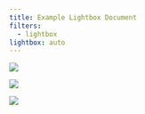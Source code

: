 ```yaml
---
title: Example Lightbox Document
filters:
  - lightbox
lightbox: auto
---
```


::: {layout="[[1, 1], [1]]"}
![](images/amblyrhynchus_cristatus){group="my-gallery"
description="Amblyrhynchus cristatus."}

![](images/conolophus_subcristalus.JPG){group="my-gallery"
description="Conolophus subcristalus."}

![](images/iguana_iguana.JPG){group="my-gallery"
description="Iguana iguana."}
:::
